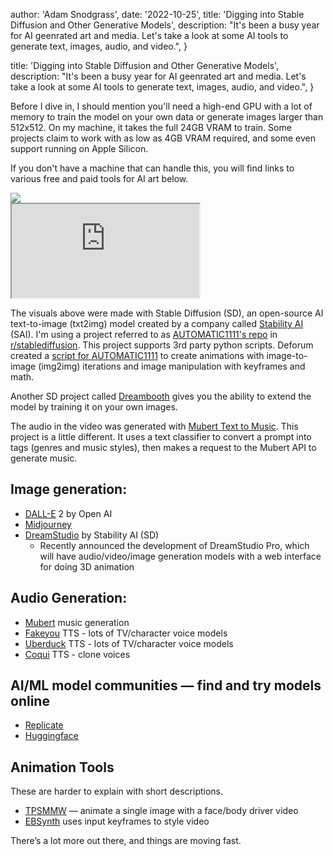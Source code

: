 
  author: 'Adam Snodgrass',
  date: '2022-10-25',
  title: 'Digging into Stable Diffusion and Other Generative Models',
  description:
    "It's been a busy year for AI geenrated art and media. Let's take a look at some AI tools to generate text, images, audio, and video.",
}

  title: 'Digging into Stable Diffusion and Other Generative Models',
  description:
    "It's been a busy year for AI geenrated art and media. Let's take a look at some AI tools to generate text, images, audio, and video.",
}


Before I dive in, I should mention you'll need a high-end GPU with a lot of memory
to train the model on your own data or generate images larger than 512x512. On my
machine, it takes the full 24GB VRAM to train. Some projects claim to work with as
low as 4GB VRAM required, and some even support running on Apple Silicon.

If you don&apos;t have a machine that can handle this, you will find links to various free
and paid tools for AI art below.

<Image src={diggingImg.src} width={600} height={400} />

<div style={{ position: 'relative', paddingTop: '100%' }}>
  <iframe
    src="https://customer-mrd3jjp2vidouwqo.cloudflarestream.com/b5b5e3907219674915a6a379fb037ecc/iframe?poster=https%3A%2F%2Fcustomer-mrd3jjp2vidouwqo.cloudflarestream.com%2Fb5b5e3907219674915a6a379fb037ecc%2Fthumbnails%2Fthumbnail.jpg%3Ftime%3D%26height%3D600"
    style={{
      border: 'none',
      position: 'absolute',
      top: '0',
      left: '0',
      height: '100%',
      width: '100%',
    }}
    allow="accelerometer; gyroscope; autoplay; encrypted-media; picture-in-picture;"
    allowFullScreen={true}
  ></iframe>
</div>

The visuals above were made with Stable Diffusion (SD), an open-source AI text-to-image (txt2img) model created by a company called [Stability AI][stability-ai] (SAI). I&apos;m using a project referred to as [AUTOMATIC1111's repo][automatic-repo] in [r/stablediffusion][sd-subreddit]. This project supports 3rd party python scripts. Deforum created a [script for AUTOMATIC1111][deforum-for-automatic] to create animations with image-to-image (img2img) iterations and image manipulation with keyframes and math.

Another SD project called [Dreambooth][joepenna-dreambooth] gives you the ability to extend the model by training it on your own images.

The audio in the video was generated with [Mubert Text to Music][mubert-text-to-music]. This project is a little different. It uses a text classifier to convert a prompt into tags (genres and music styles), then makes a request to the Mubert API to generate music.

## Image generation:

- [DALL-E][dalle] 2 by Open AI
- [Midjourney][midjourney]
- [DreamStudio][dreamstudio] by Stability AI (SD)
  - Recently announced the development of DreamStudio Pro, which will have audio/video/image generation models with a web interface for doing 3D animation

## Audio Generation:

- [Mubert][mubert] music generation
- [Fakeyou][fakeyou] TTS - lots of TV/character voice models
- [Uberduck][uberduck] TTS - lots of TV/character voice models
- [Coqui][coqui] TTS - clone voices

## AI/ML model communities — find and try models online

- [Replicate][replicate]
- [Huggingface][huggingface]

## Animation Tools

These are harder to explain with short descriptions.

- [TPSMMW][tpsmmw] — animate a single image with a face/body driver video
- [EBSynth][ebsynth] uses input keyframes to style video

There’s a lot more out there, and things are moving fast.

[dalle]: https://openai.com/dall-e-2/
[midjourney]: https://midjourney.com/
[dreamstudio]: https://beta.dreamstudio.ai/
[mubert]: https://mubert.com/
[fakeyou]: https://fakeyou.com/
[uberduck]: https://uberduck.ai/
[coqui]: https://coqui.ai/
[replicate]: https://replicate.ai/
[huggingface]: https://huggingface.co/
[tpsmmw]: https://github.com/Fictiverse/Thin-Plate-Spline-Motion-Model-Windows
[ebsynth]: https://ebsynth.com/
[stability-ai]: https://stability.ai/
[automatic-repo]: https://github.com/AUTOMATIC1111/stable-diffusion-webui
[sd-subreddit]: https://www.reddit.com/r/stablediffusion/
[deforum-for-automatic]: https://github.com/deforum-art/deforum-for-automatic1111-webui
[joepenna-dreambooth]: https://github.com/JoePenna/Dreambooth-Stable-Diffusion/
[mubert-text-to-music]: https://github.com/MubertAI/Mubert-Text-to-Music
